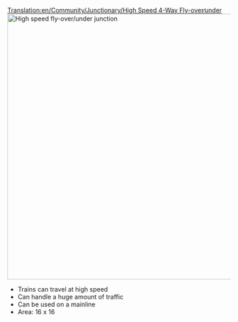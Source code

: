 [[Translation:en/Community/Junctionary/High Speed 4-Way Fly-over∕under]]
[[File:en/Community/Junctionary/Flyover.png|center|thumb|600px|High speed fly-over/under junction]]

* Trains can travel at high speed
* Can handle a huge amount of traffic
* Can be used on a mainline
* Area: 16 x 16